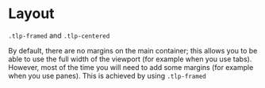
<Meta of={LayoutStories}/>

# Layout

<code>.tlp-framed</code> and <code>.tlp-centered</code>

By default, there are no margins on the main container; this allows you to be able to use the full width of the viewport (for example when you use tabs).
However, most of the time you will need to add some margins (for example when you use panes). This is achieved by using <code>.tlp-framed</code>

<Canvas of={LayoutStories.Layout}></Canvas>

<Controls></Controls>
